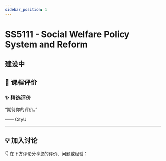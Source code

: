 ```yaml
---
sidebar_position: 1
---
```



# SS5111 - Social Welfare Policy System and Reform

## 建设中

## **💬 课程评价**

### ✨ **精选评价**
<div className={commentStyles.commentBox}>
    <p className={commentStyles.commentText}>
        “期待你的评价。”
    </p>
    <p className={commentStyles.commentAuthor}>—— CityU</p>
</div>

---

## **💡 加入讨论**

👇 在下方评论分享您的评价、问题或经验：
<Utterances />
